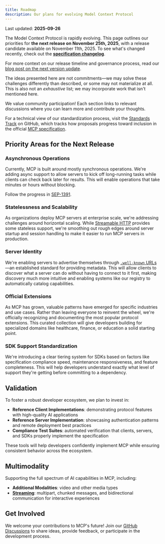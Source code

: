 ```yaml
---
title: Roadmap
description: Our plans for evolving Model Context Protocol
---
```


<Info>Last updated: **2025-09-26**</Info>

The Model Context Protocol is rapidly evolving. This page outlines our priorities for **the next release on November 25th, 2025**, with a release candidate available on November 11th, 2025. To see what's changed recently, check out the **[specification changelog](/specification/2025-06-18/changelog/)**.

For more context on our release timeline and governance process, read our [blog post on the next version update](https://blog.modelcontextprotocol.io/posts/2025-09-26-mcp-next-version-update/).

<Note>

The ideas presented here are not commitments—we may solve these challenges differently than described, or some may not materialize at all. This is also not an _exhaustive_ list; we may incorporate work that isn't mentioned here.

</Note>

We value community participation! Each section links to relevant discussions where you can learn more and contribute your thoughts.

For a technical view of our standardization process, visit the [Standards Track](https://github.com/orgs/modelcontextprotocol/projects/2/views/2) on GitHub, which tracks how proposals progress toward inclusion in the official [MCP specification](https://spec.modelcontextprotocol.io).

## Priority Areas for the Next Release

### Asynchronous Operations

Currently, MCP is built around mostly synchronous operations. We're adding async support to allow servers to kick off long-running tasks while clients can check back later for results. This will enable operations that take minutes or hours without blocking.

Follow the progress in [SEP-1391](https://github.com/modelcontextprotocol/modelcontextprotocol/issues/1391).

### Statelessness and Scalability

As organizations deploy MCP servers at enterprise scale, we're addressing challenges around horizontal scaling. While [Streamable HTTP](https://modelcontextprotocol.io/specification/2025-03-26/basic/transports#streamable-http) provides some stateless support, we're smoothing out rough edges around server startup and session handling to make it easier to run MCP servers in production.

### Server Identity

We're enabling servers to advertise themselves through [`.well-known` URLs](https://en.wikipedia.org/wiki/Well-known_URI)—an established standard for providing metadata. This will allow clients to discover what a server can do without having to connect to it first, making discovery much more intuitive and enabling systems like our registry to automatically catalog capabilities.

### Official Extensions

As MCP has grown, valuable patterns have emerged for specific industries and use cases. Rather than leaving everyone to reinvent the wheel, we're officially recognizing and documenting the most popular protocol extensions. This curated collection will give developers building for specialized domains like healthcare, finance, or education a solid starting point.

### SDK Support Standardization

We're introducing a clear tiering system for SDKs based on factors like specification compliance speed, maintenance responsiveness, and feature completeness. This will help developers understand exactly what level of support they're getting before committing to a dependency.

## Validation

To foster a robust developer ecosystem, we plan to invest in:

- **Reference Client Implementations**: demonstrating protocol features with high-quality AI applications
- **Reference Server Implementation**: showcasing authentication patterns and remote deployment best practices
- **Compliance Test Suites**: automated verification that clients, servers, and SDKs properly implement the specification

These tools will help developers confidently implement MCP while ensuring consistent behavior across the ecosystem.

## Multimodality

Supporting the full spectrum of AI capabilities in MCP, including:

- **Additional Modalities**: video and other media types
- **[Streaming](https://github.com/modelcontextprotocol/specification/issues/117)**: multipart, chunked messages, and bidirectional communication for interactive experiences

## Get Involved

We welcome your contributions to MCP's future! Join our [GitHub Discussions](https://github.com/orgs/modelcontextprotocol/discussions) to share ideas, provide feedback, or participate in the development process.
